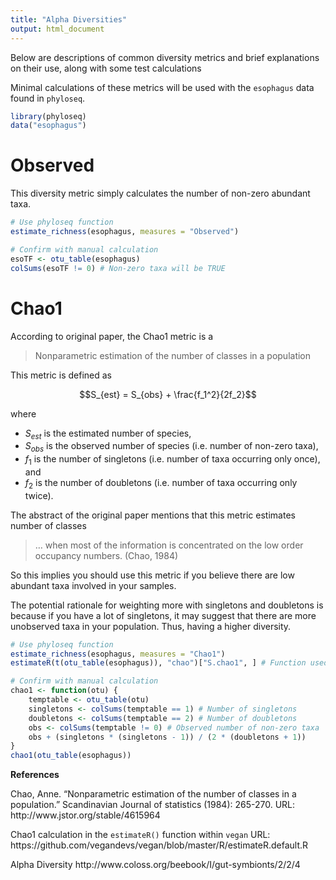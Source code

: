 ```yaml
---
title: "Alpha Diversities"
output: html_document
---
```


Below are descriptions of common diversity metrics and brief explanations on
their use, along with some test calculations

Minimal calculations of these metrics will be used with the `esophagus` data
found in `phyloseq`.

```r
library(phyloseq)
data("esophagus")
```

Observed
========

This diversity metric simply calculates the number of non-zero abundant taxa.

```r
# Use phyloseq function
estimate_richness(esophagus, measures = "Observed")

# Confirm with manual calculation
esoTF <- otu_table(esophagus)
colSums(esoTF != 0) # Non-zero taxa will be TRUE
```

Chao1
=====

According to original paper, the Chao1 metric is a

> Nonparametric estimation of the number of classes in a population

This metric is defined as

$$S_{est} = S_{obs} + \frac{f_1^2}{2f_2}$$

where

- $S_{est}$ is the estimated number of species,
- $S_{obs}$ is the observed number of species (i.e. number of non-zero taxa),
- $f_1$ is the number of singletons (i.e. number of taxa occurring only once),
  and
- $f_2$ is the number of doubletons (i.e. number of taxa occurring only twice).

The abstract of the original paper mentions that this metric estimates number of
classes

> ... when most of the information is concentrated on the low order occupancy
> numbers. (Chao, 1984)

So this implies you should use this metric if you believe there are low abundant
taxa involved in your samples.

The potential rationale for weighting more with singletons and doubletons is
because if you have a lot of singletons, it may suggest that there are more
unobserved taxa in your population. Thus, having a higher diversity.

```r
# Use phyloseq function
estimate_richness(esophagus, measures = "Chao1")
estimateR(t(otu_table(esophagus)), "chao")["S.chao1", ] # Function used in vegan

# Confirm with manual calculation
chao1 <- function(otu) {
    temptable <- otu_table(otu)
    singletons <- colSums(temptable == 1) # Number of singletons
    doubletons <- colSums(temptable == 2) # Number of doubletons
    obs <- colSums(temptable != 0) # Observed number of non-zero taxa
    obs + (singletons * (singletons - 1)) / (2 * (doubletons + 1))
}
chao1(otu_table(esophagus))
```

**References**

Chao, Anne. "Nonparametric estimation of the number of classes in a population." Scandinavian Journal of statistics (1984): 265-270. URL: http://www.jstor.org/stable/4615964

Chao1 calculation in the `estimateR()` function within `vegan`
URL: https://github.com/vegandevs/vegan/blob/master/R/estimateR.default.R

Alpha Diversity http://www.coloss.org/beebook/I/gut-symbionts/2/2/4
